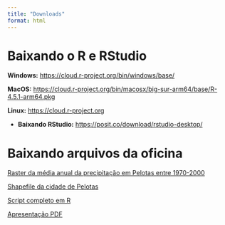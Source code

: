 ```yaml
---
title: "Downloads"
format: html
---
```


# Baixando o R e RStudio

 **Windows:**  <https://cloud.r-project.org/bin/windows/base/>
 
 **MacOS:** <https://cloud.r-project.org/bin/macosx/big-sur-arm64/base/R-4.5.1-arm64.pkg>
 
 **Linux:** <https://cloud.r-project.org>
 
- **Baixando RStudio:** <https://posit.co/download/rstudio-desktop/>

# Baixando arquivos da oficina

[Raster da média anual da precipitação em Pelotas entre 1970-2000](<https://github.com/izzyreal18/oficinaggplotufpel.github.io/raw/refs/heads/main/pelprec.tiff>)

[Shapefile da cidade de Pelotas](<https://github.com/izzyreal18/oficinaggplotufpel.github.io/raw/refs/heads/main/Pelotas.zip>)

[Script completo em R]()

[Apresentação PDF]()

